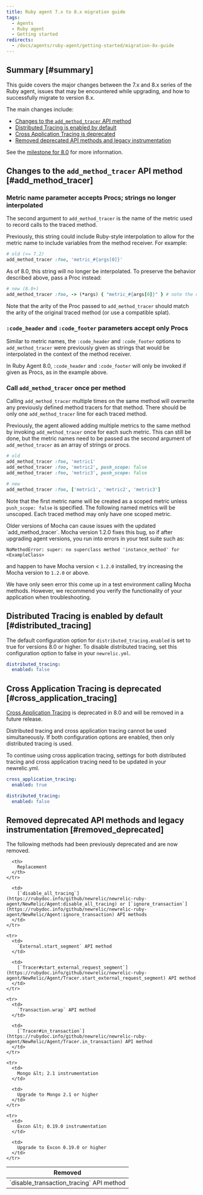 ```yaml
---
title: Ruby agent 7.x to 8.x migration guide
tags:
  - Agents
  - Ruby agent
  - Getting started
redirects:
  - /docs/agents/ruby-agent/getting-started/migration-8x-guide
---
```


## Summary [#summary]

This guide covers the major changes between the 7.x and 8.x series of the Ruby agent, issues that may be encountered while upgrading, and how to successfully migrate to version 8.x.

The main changes include:

* [Changes to the `add_method_tracer` API method](#add_method_tracer)
* [Distributed Tracing is enabled by default](#distributed_tracing)
* [Cross Application Tracing is deprecated](#cross_application_tracing)
* [Removed deprecated API methods and legacy instrumentation](#removed_deprecated)

See the [milestone for 8.0](https://github.com/newrelic/newrelic-ruby-agent/milestone/10?closed=1) for more information.

## Changes to the `add_method_tracer` API method  [#add_method_tracer]

### Metric name parameter accepts Procs; strings no longer interpolated

The second argument to `add_method_tracer` is the name of the metric used to record calls to the traced method.

Previously, this string could include Ruby-style interpolation to allow for the metric name to include variables from the method receiver. For example:

```ruby
# old (<= 7.2)
add_method_tracer :foo, 'metric_#{args[0]}'
```

As of 8.0, this string will no longer be interpolated. To preserve the behavior described above, pass a Proc instead:

```ruby
# new (8.0+)
add_method_tracer :foo, -> (*args) { "metric_#{args[0]}" } # note the double-quotes
```

Note that the arity of the Proc passed to `add_method_tracer` should match the arity of the original traced method (or use a compatible splat).

### `:code_header` and `:code_footer` parameters accept only Procs

Similar to metric names, the `:code_header` and `:code_footer` options to `add_method_tracer` were previously given as strings that would be interpolated in the context of the method receiver.

In Ruby Agent 8.0, `:code_header` and `:code_footer` will only be invoked if given as Procs, as in the example above.

### Call `add_method_tracer` once per method

Calling `add_method_tracer` multiple times on the same method will overwrite any previously defined method tracers for that method. There should be only one `add_method_tracer` line for each traced method.

Previously, the agent allowed adding multiple metrics to the same method by invoking `add_method_tracer` once for each such metric. This can still be done, but the metric names need to be passed as the second argument of `add_method_tracer`  as an array of strings or procs.

```ruby
# old
add_method_tracer :foo, 'metric1'
add_method_tracer :foo, 'metric2', push_scope: false
add_method_tracer :foo, 'metric3', push_scope: false
```

```ruby
# new
add_method_tracer :foo, ['metric1', 'metric2', 'metric3']
```

Note that the first metric name will be created as a scoped metric unless `push_scope: false` is specified. The following named metrics will be unscoped. Each traced method may only have one scoped metric.

<Callout variant="tip">
  Older versions of Mocha can cause issues with the updated `add_method_tracer`. Mocha version 1.2.0 fixes this bug, so if after upgrading agent versions, you run into errors in your test suite such as:

  ```
  NoMethodError: super: no superclass method 'instance_method' for <ExampleClass>
  ```

  and happen to have Mocha version &lt; `1.2.0` installed, try increasing the Mocha version to `1.2.0` or above.

  We have only seen error this come up in a test environment calling Mocha methods. However, we recommend you verify the functionality of your application when troubleshooting.
</Callout>

## Distributed Tracing is enabled by default  [#distributed_tracing]

The default configuration option for `distributed_tracing.enabled` is set to true for versions 8.0 or higher. To disable distributed tracing, set this configuration option to false in your `newrelic.yml`.

```yml
distributed_tracing:
  enabled: false
```

## Cross Application Tracing is deprecated  [#cross_application_tracing]

[Cross Application Tracing](/docs/agents/ruby-agent/features/cross-application-tracing-ruby/) is deprecated in 8.0 and will be removed in a future release.

<Callout variant="tip">
  Distributed tracing and cross application tracing cannot be used simultaneously. If both configuration options are enabled, then only distributed tracing is used.

  To continue using cross application tracing, settings for both distributed tracing and cross application tracing need to be updated in your newrelic.yml.

  ```yml
  cross_application_tracing:
    enabled: true

  distributed_tracing:
    enabled: false
  ```
</Callout>

## Removed deprecated API methods and legacy instrumentation  [#removed_deprecated]

The following methods had been previously deprecated and are now removed.

<table>
  <thead>
    <tr>
      <th>
        Removed
      </th>

      <th>
        Replacement
      </th>
    </tr>
  </thead>

  <tbody>
    <tr>
      <td>
        `disable_transaction_tracing` API method
      </td>

      <td>
        [`disable_all_tracing`](https://rubydoc.info/github/newrelic/newrelic-ruby-agent/NewRelic/Agent:disable_all_tracing) or [`ignore_transaction`](https://rubydoc.info/github/newrelic/newrelic-ruby-agent/NewRelic/Agent:ignore_transaction) API methods
      </td>
    </tr>

    <tr>
      <td>
        `External.start_segment` API method
      </td>

      <td>
        [`Tracer#start_external_request_segment`](https://rubydoc.info/github/newrelic/newrelic-ruby-agent/NewRelic/Agent/Tracer.start_external_request_segment) API method
      </td>
    </tr>

    <tr>
      <td>
        `Transaction.wrap` API method
      </td>

      <td>
        [`Tracer#in_transaction`](https://rubydoc.info/github/newrelic/newrelic-ruby-agent/NewRelic/Agent/Tracer.in_transaction) API method
      </td>
    </tr>

    <tr>
      <td>
        Mongo &lt; 2.1 instrumentation
      </td>

      <td>
        Upgrade to Mongo 2.1 or higher
      </td>
    </tr>

    <tr>
      <td>
        Excon &lt; 0.19.0 instrumentation
      </td>

      <td>
        Upgrade to Excon 0.19.0 or higher
      </td>
    </tr>
  </tbody>
</table>
